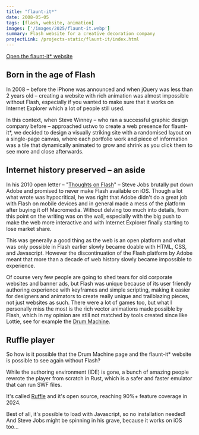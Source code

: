 ```yaml
---
title: "flaunt-it*"
date: 2008-05-05
tags: [flash, website, animation]
images: ['/images/2025/flaunt-it.webp']
summary: Flash website for a creative decoration company
projectLink: /projects-static/flaunt-it/index.html
---
```


[Open the flaunt-it* website](/projects-static/flaunt-it/index.html)

## Born in the age of Flash

In 2008 – before the iPhone was announced and when jQuery was less than 2 years old – creating a
website with rich animation was almost impossible without Flash, especially if you wanted to make
sure that it works on Internet Explorer which a lot of people still used.

In this context, when Steve Winney – who ran a successful graphic design company before – approached
ustwo to create a web presence for flaunt-it*, we decided to design a visually striking site with a
randomised layout on a single-page canvas, where each portfolio work and piece of information was a
tile that dynamically animated to grow and shrink as you click them to see more and close afterwards.

## Internet history preserved – an aside

In his 2010 open letter – "[Thoughts on Flash](https://en.wikipedia.org/wiki/Thoughts_on_Flash)" –
Steve Jobs brutally put down Adobe and promised to never make Flash available on iOS. Though a lot
what wrote was hypocritical, he was right that Adobe didn't do a great job with Flash on mobile
devices and in general made a mess of the platform after buying it off Macromedia. Without delving
too much into details, from this point on the writing was on the wall, especially with the big push
to make the web more interactive and with Internet Explorer finally starting to lose market share.

This was generally a good thing as the web is an open platform and what was only possible in Flash
earlier slowly became doable with HTML, CSS, and Javascript. However the discontinuation of the Flash platform by Adobe meant that more than a decade of web history slowly became impossible to experience.

Of course very few people are going to shed tears for old corporate websites and banner ads, but Flash was unique because of its user friendly authoring experience with keyframes and simple scripting, making it easier for designers and animators to create really unique and trailblazing pieces, not just websites as such. There were a lot of games too, but what I personally miss the most is the rich vector animations made possible by Flash, which in my opinion are still not matched by tools created since like Lottie, see for example the [Drum Machine](https://archive.org/details/flash_Drum_Machine).

## Ruffle player

So how is it possible that the Drum Machine page and the flaunt-it* website is possible to see again without Flash?

While the authoring environment (IDE) is gone, a bunch of amazing people rewrote the player from scratch in Rust, which is a safer and faster emulator that can run SWF files.

It's called [Ruffle](https://ruffle.rs/) and it's open source, reaching 90%+ feature coverage in 2024.

Best of all, it's possible to load with Javascript, so no installation needed! And Steve Jobs might be spinning in his grave, because it works on iOS too...
